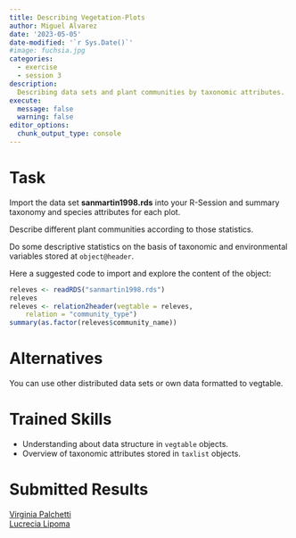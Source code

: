 ```yaml
---
title: Describing Vegetation-Plots
author: Miguel Alvarez
date: '2023-05-05'
date-modified: '`r Sys.Date()`'
#image: fuchsia.jpg
categories:
  - exercise
  - session 3
description: 
  Describing data sets and plant communities by taxonomic attributes.
execute: 
  message: false
  warning: false
editor_options: 
  chunk_output_type: console
---
```



# Task

Import the data set **sanmartin1998.rds** into your R-Session and summary
taxonomy and species attributes for each plot.

Describe different plant communities according to those statistics.

Do some descriptive statistics on the basis of taxonomic and environmental
variables stored at `object@header`.

Here a suggested code to import and explore the content of the object:

```r
releves <- readRDS("sanmartin1998.rds")
releves
releves <- relation2header(vegtable = releves,
    relation = "community_type")
summary(as.factor(releves$community_name))
```

# Alternatives

You can use other distributed data sets or own data formatted to vegtable.

# Trained Skills

- Understanding about data structure in `vegtable` objects.
- Overview of taxonomic attributes stored in `taxlist` objects.

# Submitted Results

[Virginia Palchetti](virginia-palchetti.html)\
[Lucrecia Lipoma](lucrecia-lipoma.html)\

